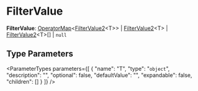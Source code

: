 
# FilterValue

 **FilterValue**: [OperatorMap](types.OperatorMap.mdx)&#60;[FilterValue2](types.FilterValue2.mdx)&#60;T&#62;&#62; \| [FilterValue2](types.FilterValue2.mdx)&#60;T&#62; \| [FilterValue2](types.FilterValue2.mdx)&#60;T&#62;[] \| `null`

## Type Parameters

<ParameterTypes parameters={[
  {
    "name": "T",
    "type": "`object`",
    "description": "",
    "optional": false,
    "defaultValue": "",
    "expandable": false,
    "children": []
  }
]} />
